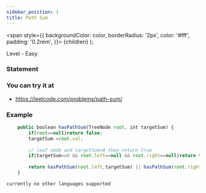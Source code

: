 ```yaml
---
sidebar_position: 1 
title: Path Sum
---
```



  <span
    style={{
      backgroundColor: color,
      borderRadius: '2px',
      color: '#fff',
      padding: '0.2rem',
    }}>
    {children}
  </span>
);

Level - <Highlight color="#25c2a0">Easy</Highlight>

### Statement

>

### You can try it at

- https://leetcode.com/problems/path-sum/

### Example

<Tabs>
<TabItem value="java" label="Java">

```js
    public boolean hasPathSum(TreeNode root, int targetSum) {
        if(root==null)return false;
        targetSum-=root.val;
        
        // leaf node and targetSum=0 then return true
        if(targetSum==0 && root.left==null && root.right==null)return true;
        
        return hasPathSum(root.left,targetSum) || hasPathSum(root.right,targetSum);
    }


```

</TabItem>

<TabItem value="other" label="Other">

```
currently no other languages supported
```

</TabItem>

</Tabs>